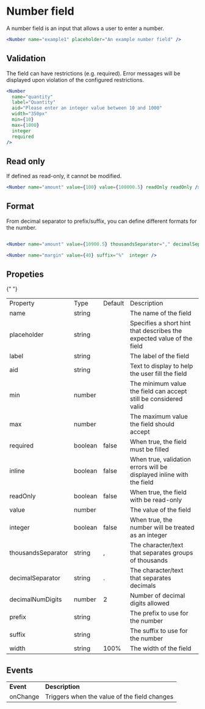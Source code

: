 
<Meta title="Components/Data Input/Number" />

# Number field

A number field is an input that allows a user to enter a number.

<Unstyled>
<Number name="example1" placeholder="An example number field" width="300px" />
</Unstyled>

```jsx
<Number name="example1" placeholder="An example number field" />
```

## Validation

The field can have restrictions (e.g. required). Error messages will be displayed upon violation of the configured restrictions.

<Unstyled>
<Number
  name="quantity"
  label="Quantity"
  aid="Please enter an integer value between 10 and 1000"
  width="350px"
  min={10}
  max={1000}
  integer
  required
/>
</Unstyled>

```jsx
<Number
  name="quantity"
  label="Quantity"
  aid="Please enter an integer value between 10 and 1000"
  width="350px"
  min={10}
  max={1000}
  integer
  required
/>
```

## Read only

If defined as read-only, it cannot be modified.

<Unstyled>
<Number name="amount" value={100} readOnly width="300px" />
</Unstyled>

```jsx
<Number name="amount" value={100} value={100000.5} readOnly readOnly />
```

## Format

From decimal separator to prefix/suffix, you can define different formats for the number.

<Unstyled>
  <Number
    name="amount"
    value={10900.5}
    thousandsSeparator=","
    decimalSeparator="."
    prefix="$"
    width="300px"
  />

  <Number name="margin" value={40} suffix="%" width="300px" integer />
</Unstyled>

```jsx

<Number name="amount" value={10900.5} thousandsSeparator="," decimalSeparator="." prefix="$" />

<Number name="margin" value={40} suffix="%"  integer />

```

## Propeties

{" "}
<table>
  <tr>
    <td>Property</td>
    <td>Type</td>
    <td>Default</td>
    <td>Description</td>
  </tr>
  <tr>
    <td>name</td>
    <td>string</td>
    <td></td>
    <td>The name of the field</td>
  </tr>
  <tr>
    <td>placeholder</td>
    <td>string</td>
    <td></td>
    <td>
      Specifies a short hint that describes the expected value of the field
    </td>
  </tr>
  <tr>
    <td>label</td>
    <td>string</td>
    <td></td>
    <td>The label of the field</td>
  </tr>
  <tr>
    <td>aid</td>
    <td>string</td>
    <td></td>
    <td>Text to display to help the user fill the field</td>
  </tr>
  <tr>
    <td>min</td>
    <td>number</td>
    <td></td>
    <td>The minimum value the field can accept still be considered valid</td>
  </tr>
  <tr>
    <td>max</td>
    <td>number</td>
    <td></td>
    <td>The maximum value the field should accept</td>
  </tr>
  <tr>
    <td>required</td>
    <td>boolean</td>
    <td>false</td>
    <td>When true, the field must be filled</td>
  </tr>
  <tr>
    <td>inline</td>
    <td>boolean</td>
    <td>false</td>
    <td>
      When true, validation errors will be displayed inline with the field
    </td>
  </tr>
  <tr>
    <td>readOnly</td>
    <td>boolean</td>
    <td>false</td>
    <td>When true, the field with be read-only</td>
  </tr>
  <tr>
    <td>value</td>
    <td>number</td>
    <td></td>
    <td>The value of the field</td>
  </tr>
  <tr>
    <td>integer</td>
    <td>boolean</td>
    <td>false</td>
    <td>When true, the number will be treated as an integer</td>
  </tr>
  <tr>
    <td>thousandsSeparator</td>
    <td>string</td>
    <td>,</td>
    <td>The character/text that separates groups of thousands</td>
  </tr>
  <tr>
    <td>decimalSeparator</td>
    <td>string</td>
    <td>.</td>
    <td>The character/text that separates decimals</td>
  </tr>
  <tr>
    <td>decimalNumDigits</td>
    <td>number</td>
    <td>2</td>
    <td>Number of decimal digits allowed</td>
  </tr>
  <tr>
    <td>prefix</td>
    <td>string</td>
    <td></td>
    <td>The prefix to use for the number</td>
  </tr>
  <tr>
    <td>suffix</td>
    <td>string</td>
    <td></td>
    <td>The suffix to use for the number</td>
  </tr>
  <tr>
    <td>width</td>
    <td>string</td>
    <td>100%</td>
    <td>The width of the field</td>
  </tr>
</table>

## Events

<table>
  <tr>
    <td>
      <strong>Event</strong>
    </td>
    <td>
      <strong>Description</strong>
    </td>
  </tr>
  <tr>
    <td>onChange</td>
    <td>Triggers when the value of the field changes</td>
  </tr>
</table>
